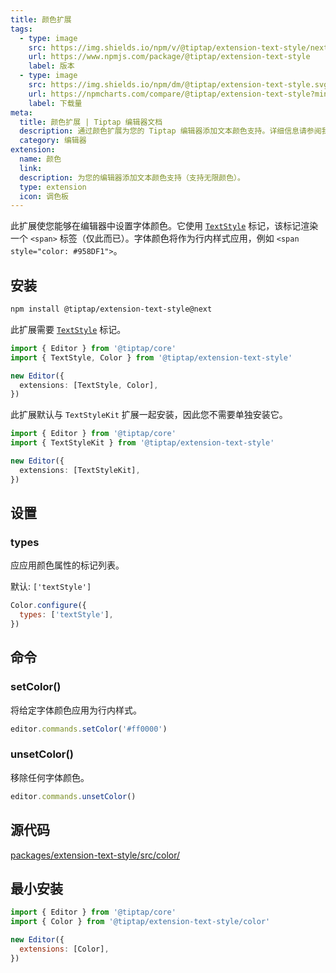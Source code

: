 ```yaml
---
title: 颜色扩展
tags:
  - type: image
    src: https://img.shields.io/npm/v/@tiptap/extension-text-style/next?label=版本
    url: https://www.npmjs.com/package/@tiptap/extension-text-style
    label: 版本
  - type: image
    src: https://img.shields.io/npm/dm/@tiptap/extension-text-style.svg
    url: https://npmcharts.com/compare/@tiptap/extension-text-style?minimal=true
    label: 下载量
meta:
  title: 颜色扩展 | Tiptap 编辑器文档
  description: 通过颜色扩展为您的 Tiptap 编辑器添加文本颜色支持。详细信息请参阅我们的文档。
  category: 编辑器
extension:
  name: 颜色
  link:
  description: 为您的编辑器添加文本颜色支持（支持无限颜色）。
  type: extension
  icon: 调色板
---
```



此扩展使您能够在编辑器中设置字体颜色。它使用 [`TextStyle`](/editor/extensions/marks/text-style) 标记，该标记渲染一个 `<span>` 标签（仅此而已）。字体颜色将作为行内样式应用，例如 `<span style="color: #958DF1">`。

<CodeDemo path="/Extensions/Color" />

## 安装

```bash
npm install @tiptap/extension-text-style@next
```

此扩展需要 [`TextStyle`](/editor/extensions/marks/text-style) 标记。

```ts
import { Editor } from '@tiptap/core'
import { TextStyle, Color } from '@tiptap/extension-text-style'

new Editor({
  extensions: [TextStyle, Color],
})
```

此扩展默认与 `TextStyleKit` 扩展一起安装，因此您不需要单独安装它。

```ts
import { Editor } from '@tiptap/core'
import { TextStyleKit } from '@tiptap/extension-text-style'

new Editor({
  extensions: [TextStyleKit],
})
```

## 设置

### types

应应用颜色属性的标记列表。

默认: `['textStyle']`

```js
Color.configure({
  types: ['textStyle'],
})
```

## 命令

### setColor()

将给定字体颜色应用为行内样式。

```js
editor.commands.setColor('#ff0000')
```

### unsetColor()

移除任何字体颜色。

```js
editor.commands.unsetColor()
```

## 源代码

[packages/extension-text-style/src/color/](https://github.com/ueberdosis/tiptap/blob/main/packages/extension-text-style/src/color/)

## 最小安装

```js
import { Editor } from '@tiptap/core'
import { Color } from '@tiptap/extension-text-style/color'

new Editor({
  extensions: [Color],
})
```